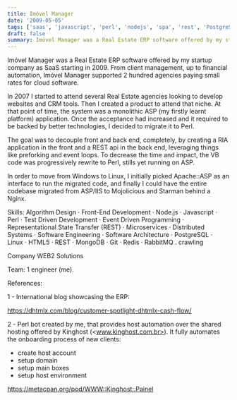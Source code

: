 ```yaml
---
title: Imóvel Manager
date: '2009-05-05'
tags: ['saas', 'javascript', 'perl', 'nodejs', 'spa', 'rest', 'PostgreSQL']
draft: false
summary: Imóvel Manager was a Real Estate ERP software offered by my startup company as SaaS starting in 2009.
---
```


Imóvel Manager was a Real Estate ERP software offered by my startup company as SaaS starting in 2009. From client management, up to financial automation, Imóvel Manager supported 2 hundred agencies paying small rates for cloud software.

In 2007 I started to attend several Real Estate agencies looking to develop websites and CRM tools. Then I created a product to attend that niche. At that point of time, the system was a monolithic ASP (my firstly learnt platform) application. Once the acceptance had increased and it required to be backed by better technologies, I decided to migrate it to Perl.

The goal was to decouple front and back end, completely, by creating a RIA application in the front and a REST api in the back end, leveraging things like preforking and event loops. To decrease the time and impact, the VB code was progressively rewrite to Perl, stills yet running on ASP.

In order to move from Windows to Linux, I initially picked Apache::ASP as an interface to run the migrated code, and finally I could have the entire codebase migrated from ASP/IIS to Mojolicious and Starman behind a Nginx.

Skills: Algorithm Design · Front-End Development · Node.js · Javascript · Perl · Test Driven Development · Event Driven Programming · Representational State Transfer (REST) · Microservices · Distributed Systems · Software Engineering · Software Architecture · PostgreSQL · Linux · HTML5 · REST · MongoDB · Git · Redis · RabbitMQ . crawling

Company WEB2 Solutions

Team: 1 engineer (me).

References:

1 - International blog showcasing the ERP:

<https://dhtmlx.com/blog/customer-spotlight-dhtmlx-cash-flow/>

2 - Perl bot created by me, that provides host automation over the shared hosting offered by Kinghost (<www.kinghost.com.br>). It fully automates the onboarding process of new clients:

- create host account
- setup domain
- setup main boxes
- setup host environment

<https://metacpan.org/pod/WWW::Kinghost::Painel>
